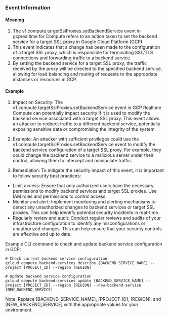 
### Event Information

#### Meaning

1. The v1.compute.targetSslProxies.setBackendService event in gcprealtime for Compute refers to an action taken to set the backend service for a target SSL proxy in Google Cloud Platform (GCP).
2. This event indicates that a change has been made to the configuration of a target SSL proxy, which is responsible for terminating SSL/TLS connections and forwarding traffic to a backend service.
3. By setting the backend service for a target SSL proxy, the traffic received by the proxy will be directed to the specified backend service, allowing for load balancing and routing of requests to the appropriate instances or resources in GCP.

#### Example

1. Impact on Security: The v1.compute.targetSslProxies.setBackendService event in GCP Realtime Compute can potentially impact security if it is used to modify the backend service associated with a target SSL proxy. This event allows an attacker to redirect traffic to a different backend service, potentially exposing sensitive data or compromising the integrity of the system.

2. Example: An attacker with sufficient privileges could use the v1.compute.targetSslProxies.setBackendService event to modify the backend service configuration of a target SSL proxy. For example, they could change the backend service to a malicious server under their control, allowing them to intercept and manipulate traffic.

3. Remediation: To mitigate the security impact of this event, it is important to follow security best practices:

- Limit access: Ensure that only authorized users have the necessary permissions to modify backend services and target SSL proxies. Use IAM roles and permissions to control access.
- Monitor and alert: Implement monitoring and alerting mechanisms to detect any unauthorized changes to backend services or target SSL proxies. This can help identify potential security incidents in real-time.
- Regularly review and audit: Conduct regular reviews and audits of your infrastructure configuration to identify any misconfigurations or unauthorized changes. This can help ensure that your security controls are effective and up to date.

Example CLI command to check and update backend service configuration in GCP:

```
# Check current backend service configuration
gcloud compute backend-services describe [BACKEND_SERVICE_NAME] --project [PROJECT_ID] --region [REGION]

# Update backend service configuration
gcloud compute backend-services update [BACKEND_SERVICE_NAME] --project [PROJECT_ID] --region [REGION] --new-backend-service [NEW_BACKEND_SERVICE]
```

Note: Replace [BACKEND_SERVICE_NAME], [PROJECT_ID], [REGION], and [NEW_BACKEND_SERVICE] with the appropriate values for your environment.

